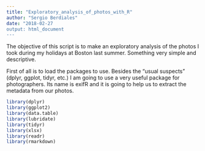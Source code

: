 ```yaml
---
title: "Exploratory_analysis_of_photos_with_R"
author: "Sergio Berdiales"
date: "2018-02-27
output: html_document
---
```


The objective of this script is to make an exploratory analysis of the photos I took during my holidays at Boston last summer. Something very simple and descriptive.

First of all is to load the packages to use. Besides the "usual suspects" (dplyr, ggplot, tidyr, etc.) I am going to use a very useful package for photographers. Its name is exifR and it is going to help us to extract the metadata from our photos.

```r
library(dplyr)
library(ggplot2)
library(data.table)
library(lubridate)
library(tidyr)
library(xlsx)
library(readr)
library(rmarkdown)
```

